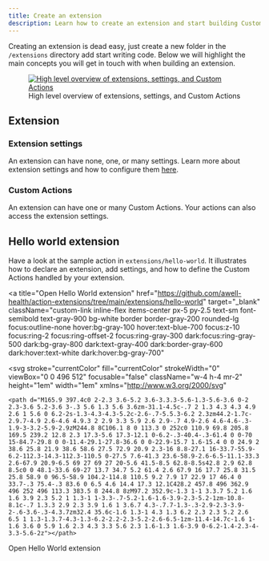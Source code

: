 ```yaml
---
title: Create an extension
description: Learn how to create an extension and start building Custom Actions
---
```


Creating an extension is dead easy, just create a new folder in the `/extensions` directory add start writing code. Below we will highlight the main concepts you will get in touch with when building an extension.

<figure className="w-full flex flex-col justify-center text-center relative">
  <div className="bg-white w-full sm:w-6/12 dark:sm:w-7/12 mx-auto rounded-md dark:p-12 mx-auto">
    <a
      href="https://res.cloudinary.com/da7x4rzl4/image/upload/v1678354167/Developer%20portal/extension_settings_custom_actions.png"
      target="_blank"
      title="High level overview of extensions, settings, and Custom Actions"
    >
      <img
        src="https://res.cloudinary.com/da7x4rzl4/image/upload/v1678354167/Developer%20portal/extension_settings_custom_actions.png"
        alt="High level overview of extensions, settings, and Custom Actions"
      />
    </a>
  </div>
  <figcaption className="dark:text-slate-400 pt-4">
    High level overview of extensions, settings, and Custom Actions
  </figcaption>
</figure>

## Extension

### Extension settings

An extension can have none, one, or many settings. Learn more about extension settings and how to configure them [here](/awell-extensions/docs/custom-actions/development/extension-settings).

### Custom Actions

An extension can have one or many Custom Actions. Your actions can also access the extension settings.

## Hello world extension

Have a look at the sample action in `extensions/hello-world`. It illustrates how to declare an extension, add settings, and how to define the Custom Actions handled by your extension.

<a
  title="Open Hello World extension"
  href="https://github.com/awell-health/action-extensions/tree/main/extensions/hello-world"
  target="_blank"
  className="custom-link inline-flex items-center px-5 py-2.5 text-sm font-semibold text-gray-900 bg-white border border-gray-200 rounded-lg focus:outline-none hover:bg-gray-100 hover:text-blue-700 focus:z-10 focus:ring-2 focus:ring-offset-2 focus:ring-gray-300 dark:focus:ring-gray-500 dark:bg-gray-800 dark:text-gray-400 dark:border-gray-600 dark:hover:text-white dark:hover:bg-gray-700"
>
  <svg
    stroke="currentColor"
    fill="currentColor"
    strokeWidth="0"
    viewBox="0 0 496 512"
    focusable="false"
    className="w-4 h-4 mr-2"
    height="1em"
    width="1em"
    xmlns="http://www.w3.org/2000/svg"
  >
    <path d="M165.9 397.4c0 2-2.3 3.6-5.2 3.6-3.3.3-5.6-1.3-5.6-3.6 0-2 2.3-3.6 5.2-3.6 3-.3 5.6 1.3 5.6 3.6zm-31.1-4.5c-.7 2 1.3 4.3 4.3 4.9 2.6 1 5.6 0 6.2-2s-1.3-4.3-4.3-5.2c-2.6-.7-5.5.3-6.2 2.3zm44.2-1.7c-2.9.7-4.9 2.6-4.6 4.9.3 2 2.9 3.3 5.9 2.6 2.9-.7 4.9-2.6 4.6-4.6-.3-1.9-3-3.2-5.9-2.9zM244.8 8C106.1 8 0 113.3 0 252c0 110.9 69.8 205.8 169.5 239.2 12.8 2.3 17.3-5.6 17.3-12.1 0-6.2-.3-40.4-.3-61.4 0 0-70 15-84.7-29.8 0 0-11.4-29.1-27.8-36.6 0 0-22.9-15.7 1.6-15.4 0 0 24.9 2 38.6 25.8 21.9 38.6 58.6 27.5 72.9 20.9 2.3-16 8.8-27.1 16-33.7-55.9-6.2-112.3-14.3-112.3-110.5 0-27.5 7.6-41.3 23.6-58.9-2.6-6.5-11.1-33.3 2.6-67.9 20.9-6.5 69 27 69 27 20-5.6 41.5-8.5 62.8-8.5s42.8 2.9 62.8 8.5c0 0 48.1-33.6 69-27 13.7 34.7 5.2 61.4 2.6 67.9 16 17.7 25.8 31.5 25.8 58.9 0 96.5-58.9 104.2-114.8 110.5 9.2 7.9 17 22.9 17 46.4 0 33.7-.3 75.4-.3 83.6 0 6.5 4.6 14.4 17.3 12.1C428.2 457.8 496 362.9 496 252 496 113.3 383.5 8 244.8 8zM97.2 352.9c-1.3 1-1 3.3.7 5.2 1.6 1.6 3.9 2.3 5.2 1 1.3-1 1-3.3-.7-5.2-1.6-1.6-3.9-2.3-5.2-1zm-10.8-8.1c-.7 1.3.3 2.9 2.3 3.9 1.6 1 3.6.7 4.3-.7.7-1.3-.3-2.9-2.3-3.9-2-.6-3.6-.3-4.3.7zm32.4 35.6c-1.6 1.3-1 4.3 1.3 6.2 2.3 2.3 5.2 2.6 6.5 1 1.3-1.3.7-4.3-1.3-6.2-2.2-2.3-5.2-2.6-6.5-1zm-11.4-14.7c-1.6 1-1.6 3.6 0 5.9 1.6 2.3 4.3 3.3 5.6 2.3 1.6-1.3 1.6-3.9 0-6.2-1.4-2.3-4-3.3-5.6-2z"></path>
  </svg>
  Open Hello World extension
</a>

